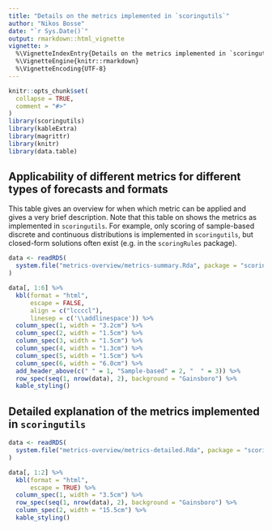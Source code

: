 ```yaml
---
title: "Details on the metrics implemented in `scoringutils`"
author: "Nikos Bosse"
date: "`r Sys.Date()`"
output: rmarkdown::html_vignette
vignette: >
  %\VignetteIndexEntry{Details on the metrics implemented in `scoringutils`}
  %\VignetteEngine{knitr::rmarkdown}
  %\VignetteEncoding{UTF-8}
---
```


```r
knitr::opts_chunk$set(
  collapse = TRUE,
  comment = "#>"
)
library(scoringutils)
library(kableExtra)
library(magrittr)
library(knitr)
library(data.table)
```

## Applicability of different metrics for different types of forecasts and formats

This table gives an overview for when which metric can be applied and gives a very brief description. Note that this table on shows the metrics as implemented in `scoringutils`. For example, only scoring of sample-based discrete and continuous distributions is implemented in `scoringutils`, but closed-form solutions often exist (e.g. in the `scoringRules` package). 

```r

data <- readRDS(
  system.file("metrics-overview/metrics-summary.Rda", package = "scoringutils")
)

data[, 1:6] %>%
  kbl(format = "html",
      escape = FALSE,
      align = c("lccccl"),
      linesep = c('\\addlinespace')) %>%
  column_spec(1, width = "3.2cm") %>%
  column_spec(2, width = "1.5cm") %>%
  column_spec(3, width = "1.5cm") %>%
  column_spec(4, width = "1.3cm") %>%
  column_spec(5, width = "1.5cm") %>%
  column_spec(6, width = "6.0cm") %>%
  add_header_above(c(" " = 1, "Sample-based" = 2, "  " = 3)) %>%
  row_spec(seq(1, nrow(data), 2), background = "Gainsboro") %>%
  kable_styling()
```


## Detailed explanation of the metrics implemented in `scoringutils`

```r

data <- readRDS(
  system.file("metrics-overview/metrics-detailed.Rda", package = "scoringutils")
)

data[, 1:2] %>%
  kbl(format = "html",
      escape = TRUE) %>%
  column_spec(1, width = "3.5cm") %>%
  row_spec(seq(1, nrow(data), 2), background = "Gainsboro") %>%
  column_spec(2, width = "15.5cm") %>%
  kable_styling()
```
